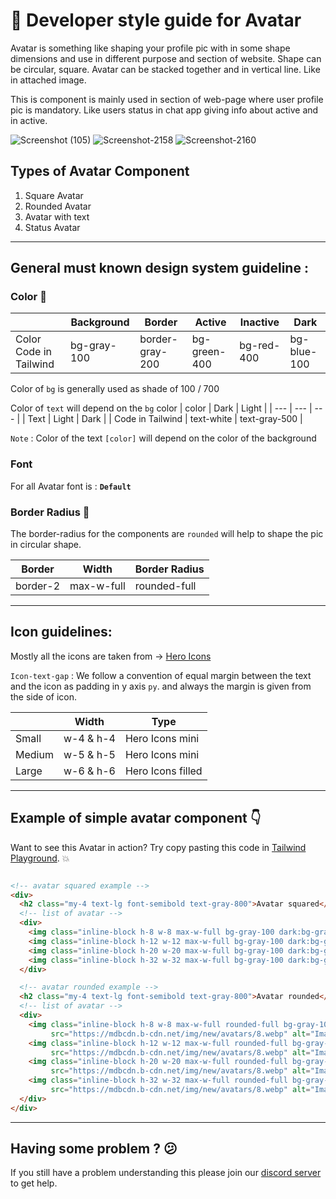 # 📒 Developer style guide for Avatar

Avatar is something like shaping your profile pic with in some shape dimensions and use in different purpose and section of website. Shape can be circular, square. Avatar can be stacked together and in vertical line. Like in attached image. 

This is component is mainly used in section of web-page where user profile pic is mandatory. Like users status in chat app giving info about active and in active.


![Screenshot (105)](https://user-images.githubusercontent.com/73521123/210711228-67603135-7d2b-4532-94b7-b31e6ab59f45.png)   ![Screenshot-2158](https://user-images.githubusercontent.com/73521123/210711242-3c1f6117-2c85-473f-9e89-0cfa20d858df.png) ![Screenshot-2160](https://user-images.githubusercontent.com/73521123/210711288-ddc001c3-879d-4312-ba06-95590a980f90.png)

## Types of Avatar Component

1. Square Avatar
2. Rounded Avatar
3. Avatar with text
4. Status Avatar

---

## General must known design system guideline :

### Color 🎨

|  | Background | Border | Active | Inactive |Dark |
| --- | --- | --- | --- | --- |--- |
| Color Code in Tailwind | bg-gray-100 | border-gray-200 | bg-green-400 | bg-red-400 |bg-blue-100 |
 
 
Color of `bg` is generally used as shade of 100 / 700 

Color of `text` will depend on the `bg` color
| color | Dark | Light |
| --- | --- | --- |
| Text | Light | Dark |
| Code in Tailwind | text-white | text-gray-500 |

`Note` : Color of the text `[color]` will depend on the color of the background

### Font

For all Avatar font is : **`Default`**

### Border Radius 🔲

The border-radius for the components are `rounded` will help to shape the pic in circular shape.



| Border | Width | Border Radius |
| --- | --- | --- |
| border-2 | max-w-full | rounded-full |

---

## Icon guidelines:

Mostly all the icons are taken from → [Hero Icons](https://heroicons.com/)

`Icon-text-gap` :  We follow a convention of equal margin between the text and the icon as padding in y  axis `py`. and always the margin is given from the side of icon.

|  | Width | Type |
| --- | --- | --- |
| Small | w-4 & h-4 | Hero Icons mini |
| Medium | w-5 & h-5 | Hero Icons mini |
| Large | w-6 & h-6 | Hero Icons filled |

---

## Example of simple avatar component 👇

Want to see this Avatar in action? Try copy pasting this code in [Tailwind Playground](https://play.tailwindcss.com/). 💥

```html

<!-- avatar squared example -->
<div>
  <h2 class="my-4 text-lg font-semibold text-gray-800">Avatar squared</h2>
  <!-- list of avatar -->
  <div>
    <img class="inline-block h-8 w-8 max-w-full bg-gray-100 dark:bg-gray-100" src="https://mdbcdn.b-cdn.net/img/new/avatars/8.webp" alt="Image Description" />
    <img class="inline-block h-12 w-12 max-w-full bg-gray-100 dark:bg-gray-100" src="https://mdbcdn.b-cdn.net/img/new/avatars/8.webp" alt="Image Description" />
    <img class="inline-block h-20 w-20 max-w-full bg-gray-100 dark:bg-gray-100" src="https://mdbcdn.b-cdn.net/img/new/avatars/8.webp" alt="Image Description" />
    <img class="inline-block h-32 w-32 max-w-full bg-gray-100 dark:bg-gray-100" src="https://mdbcdn.b-cdn.net/img/new/avatars/8.webp" alt="Image Description" />
  </div>

  <!-- avatar rounded example -->
  <h2 class="my-4 text-lg font-semibold text-gray-800">Avatar rounded</h2>
  <!-- list of avatar -->
  <div>
    <img class="inline-block h-8 w-8 max-w-full rounded-full bg-gray-100 shadow-xl dark:bg-gray-100" 
         src="https://mdbcdn.b-cdn.net/img/new/avatars/8.webp" alt="Image Description" />
    <img class="inline-block h-12 w-12 max-w-full rounded-full bg-gray-100 shadow-xl dark:bg-gray-100" 
         src="https://mdbcdn.b-cdn.net/img/new/avatars/8.webp" alt="Image Description" />
    <img class="inline-block h-20 w-20 max-w-full rounded-full bg-gray-100 shadow-xl dark:bg-gray-100" 
         src="https://mdbcdn.b-cdn.net/img/new/avatars/8.webp" alt="Image Description" />
    <img class="inline-block h-32 w-32 max-w-full rounded-full bg-gray-100 shadow-xl dark:bg-gray-100" 
         src="https://mdbcdn.b-cdn.net/img/new/avatars/8.webp" alt="Image Description" />
  </div>
</div>

```

---

## Having some problem ? 😕

If you still have a problem understanding this please join our [discord server](https://discord.gg/zrVMjGW8sB) to get help.
